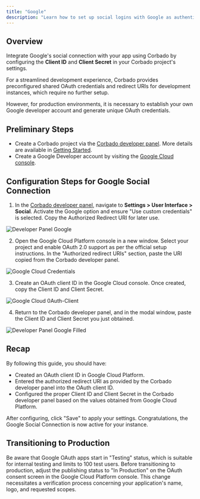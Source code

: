 ```yaml
---
title: "Google"
description: "Learn how to set up social logins with Google as authentication provider."
---
```


## Overview
Integrate Google's social connection with your app using Corbado by configuring the **Client ID** and **Client Secret** in your Corbado project's settings.

For a streamlined development experience, Corbado provides preconfigured shared OAuth credentials and redirect URIs for development instances, which require no further setup.

However, for production environments, it is necessary to establish your own Google developer account and generate unique OAuth credentials.


## Preliminary Steps
- Create a Corbado project via the [Corbado developer panel](https://app.corbado.com/signin#register). More details are available in [Getting Started](/overview/getting-started).
- Create a Google Developer account by visiting the [Google Cloud console](https://console.developers.google.com/).

## Configuration Steps for Google Social Connection
1. In the [Corbado developer panel](https://app.corbado.com), navigate to **Settings > User Interface > Social**. Activate the Google option and ensure "Use custom credentials" is selected. Copy the Authorized Redirect URI for later use.

![Developer Panel Google](/images/overview/configuration/social-logins/google/dev-panel-google.webp)

2. Open the Google Cloud Platform console in a new window. Select your project and enable OAuth 2.0 support as per the official setup instructions. In the "Authorized redirect URIs" section, paste the URI copied from the Corbado developer panel.

![Google Cloud Credentials](/images/overview/configuration/social-logins/google/google-cloud-credentials.webp)

3. Create an OAuth client ID in the Google Cloud console. Once created, copy the Client ID and Client Secret.

![Google Cloud 0Auth-Client](/images/overview/configuration/social-logins/google/google-cloud-0auth-client.webp)

4. Return to the Corbado developer panel, and in the modal window, paste the Client ID and Client Secret you just obtained.

![Developer Panel Google Filled](/images/overview/configuration/social-logins/google/dev-panel-google-filled.webp)


## Recap
By following this guide, you should have:
- Created an OAuth client ID in Google Cloud Platform.
- Entered the authorized redirect URI as provided by the Corbado developer panel into the OAuth client ID.
- Configured the proper Client ID and Client Secret in the Corbado developer panel based on the values obtained from Google Cloud Platform.

After configuring, click "Save" to apply your settings. Congratulations, the Google Social Connection is now active for your instance.

## Transitioning to Production
Be aware that Google OAuth apps start in "Testing" status, which is suitable for internal testing and limits to 100 test users.
Before transitioning to production, adjust the publishing status to "In Production" on the OAuth consent screen in the Google Cloud Platform console.
This change necessitates a verification process concerning your application's name, logo, and requested scopes.